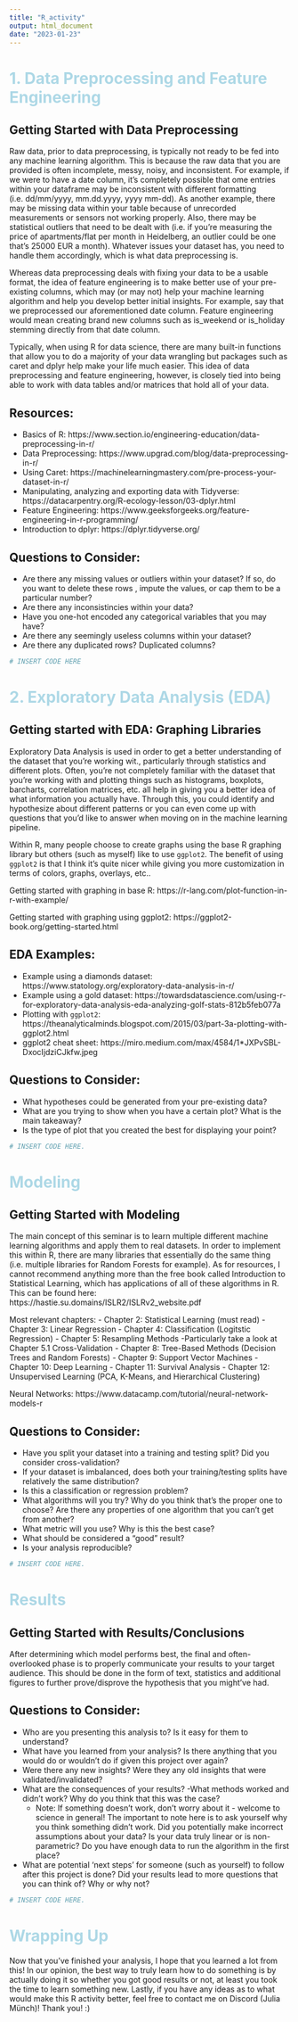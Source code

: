 ```yaml
---
title: "R_activity"
output: html_document
date: "2023-01-23"
---
```

# <font color = "lightblue">1. Data Preprocessing and Feature Engineering</font>

## Getting Started with Data Preprocessing

Raw data, prior to data preprocessing, is typically not ready to be fed into any machine learning algorithm. This is because the raw data that you are provided is often incomplete, messy, noisy, and inconsistent. For example, if we were to have a date column, it's completely possible that ome entries within your dataframe may be inconsistent with different formatting (i.e. dd/mm/yyyy, mm.dd.yyyy, yyyy mm-dd). As another example, there may be missing data within your table because of unrecorded measurements or sensors not working properly. Also, there may be statistical outliers that need to be dealt with (i.e. if you're measuring the price of apartments/flat per month in Heidelberg, an outlier could be one that's 25000 EUR a month). Whatever issues your dataset has, you need to handle them accordingly, which is what data preprocessing is.

Whereas data preprocessing deals with fixing your data to be a usable format, the idea of feature engineering is to make better use of your pre-existing columns, which may (or may not) help your machine learning algorithm and help you develop better initial insights. For example, say that we preprocessed our aforementioned date column. Feature engineering would mean creating brand new columns such as is_weekend or is_holiday stemming directly from that date column.

Typically, when using R for data science, there are many built-in functions that allow you to do a majority of your data wrangling but packages such as caret and dplyr help make your life much easier. This idea of data preprocessing and feature engineering, however, is closely tied into being able to work with data tables and/or matrices that hold all of your data.

## Resources:
- Basics of R: https://www.section.io/engineering-education/data-preprocessing-in-r/
- Data Preprocessing: https://www.upgrad.com/blog/data-preprocessing-in-r/
- Using Caret: https://machinelearningmastery.com/pre-process-your-dataset-in-r/
- Manipulating, analyzing and exporting data with Tidyverse: https://datacarpentry.org/R-ecology-lesson/03-dplyr.html
- Feature Engineering: https://www.geeksforgeeks.org/feature-engineering-in-r-programming/
- Introduction to dplyr: https://dplyr.tidyverse.org/

## Questions to Consider:
- Are there any missing values or outliers within your dataset? If so, do you want to delete these rows , impute the values, or cap them to be a particular number?
- Are there any inconsistincies within your data?
- Have you one-hot encoded any categorical variables that you may have?
- Are there any seemingly useless columns within your dataset?
- Are there any duplicated rows? Duplicated columns?

```r
# INSERT CODE HERE
```

# <font color = "lightblue">2. Exploratory Data Analysis (EDA)</font>

## Getting started with EDA: Graphing Libraries
Exploratory Data Analysis is used in order to get a better understanding of the dataset that you're working wit., particularly through statistics and different plots. Often, you're not completely familiar with the dataset that you're working with and plotting things such as histograms, boxplots, barcharts, correlation matrices, etc. all help in giving you a better idea of what information you actually have. Through this, you could identify and hypothesize about different patterns or you can even come up with questions that you'd like to answer when moving on in the machine learning pipeline.

Within R, many people choose to create graphs using the base R graphing library but others (such as myself) like to use `ggplot2`. The benefit of using `ggplot2` is that I think it's quite nicer while giving you more customization in terms of colors, graphs, overlays, etc..

Getting started with graphing in base R: https://r-lang.com/plot-function-in-r-with-example/

Getting started with graphing using ggplot2: https://ggplot2-book.org/getting-started.html

## EDA Examples:
- Example using a diamonds dataset: https://www.statology.org/exploratory-data-analysis-in-r/
- Example using a gold dataset: https://towardsdatascience.com/using-r-for-exploratory-data-analysis-eda-analyzing-golf-stats-812b5feb077a
- Plotting with `ggplot2`: https://theanalyticalminds.blogspot.com/2015/03/part-3a-plotting-with-ggplot2.html
- ggplot2 cheat sheet: https://miro.medium.com/max/4584/1*JXPvSBL-DxocIjdziCJkfw.jpeg

## Questions to Consider:
- What hypotheses could be generated from your pre-existing data?
- What are you trying to show when you have a certain plot? What is the main takeaway?
- Is the type of plot that you created the best for displaying your point?

```r
# INSERT CODE HERE.
```

# <font color = "lightblue">Modeling</font>
## Getting Started with Modeling
The main concept of this seminar is to learn multiple different machine learning algorithms and apply them to real datasets. In order to implement this within R, there are many libraries that essentially do the same thing (i.e. multiple libraries for Random Forests for example). As for resources, I cannot recommend anything more than the free book called Introduction to Statistical Learning, which has applications of all of these algorithms in R. This can be found here: https://hastie.su.domains/ISLR2/ISLRv2_website.pdf

Most relevant chapters:
- Chapter 2: Statistical Learning (must read)
- Chapter 3: Linear Regression
- Chapter 4: Classification (Logitstic Regression)
- Chapter 5: Resampling Methods
    -Particularly take a look at Chapter 5.1 Cross-Validation
- Chapter 8: Tree-Based Methods (Decision Trees and Random Forests)
- Chapter 9: Support Vector Machines
- Chapter 10: Deep Learning
- Chapter 11: Survival Analysis
- Chapter 12: Unsupervised Learning (PCA, K-Means, and Hierarchical Clustering)

Neural Networks: https://www.datacamp.com/tutorial/neural-network-models-r

## Questions to Consider:
- Have you split your dataset into a training and testing split? Did you consider cross-validation?
- If your dataset is imbalanced, does both your training/testing splits have relatively the same distribution?
- Is this a classification or regression problem?
- What algorithms will you try? Why do you think that's the proper one to choose? Are there any properties of one algorithm that you can't get from another?
- What metric will you use? Why is this the best case?
- What should be considered a "good" result?
- Is your analysis reproducible?
```r
# INSERT CODE HERE.
```

# <font color = "lightblue">Results</font>
## Getting Started with Results/Conclusions
After determining which model performs best, the final and often-overlooked phase is to properly communicate your results to your target audience. This should be done in the form of text, statistics and additional figures to further prove/disprove the hypothesis that you might've had.


## Questions to Consider:
- Who are you presenting this analysis to? Is it easy for them to understand?
- What have you learned from your analysis? Is there anything that you would do or wouldn't do if given this project over again?
- Were there any new insights? Were they any old insights that were validated/invalidated?
- What are the consequences of your results?
-What methods worked and didn't work? Why do you think that this was the case?
  - Note: If something doesn't work, don't worry about it - welcome to science in general! The important to note here is to ask yourself why you think something didn't work. Did you potentially make incorrect assumptions about your data? Is your data truly linear or is non-parametric? Do you have enough data to run the algorithm in the first place?
- What are potential 'next steps' for someone (such as yourself) to follow after this project is done? Did your results lead to more questions that you can think of? Why or why not?

```r
# INSERT CODE HERE.
```

# <font color = "lightblue">Wrapping Up</font>
Now that you've finished your analysis, I hope that you learned a lot from this! In our opinion, the best way to truly learn how to do something is by actually doing it so whether you got good results or not, at least you took the time to learn something new. Lastly, if you have any ideas as to what would make this R activity better, feel free to contact me on Discord (Julia Münch)! Thank you! :)